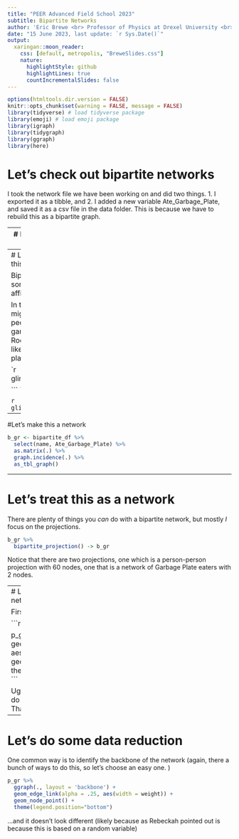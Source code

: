 ```yaml
---
title: "PEER Advanced Field School 2023"
subtitle: Bipartite Networks
author: 'Eric Brewe <br> Professor of Physics at Drexel University <br>'
date: "15 June 2023, last update: `r Sys.Date()`"
output: 
  xaringan::moon_reader:
    css: [default, metropolis, "BreweSlides.css"]
    nature:
      highlightStyle: github
      highlightLines: true
      countIncrementalSlides: false
---
```


```r
options(htmltools.dir.version = FALSE)
knitr::opts_chunk$set(warning = FALSE, message = FALSE)
library(tidyverse) # load tidyverse package
library(emoji) # load emoji package
library(igraph)
library(tidygraph)
library(ggraph)
library(here)

```

# Let's check out bipartite networks 

I took the network file we have been working on and did two things. 1. I exported it as a tibble, and 2. I added a new variable Ate_Garbage_Plate, and saved it as a csv file in the data folder. This is because we have to rebuild this as a bipartite graph.

---
# Let's load this new csv

````
```r

bipartite_df <- read_csv(here("data", "bipartite_df.csv"))

```
````


```r

bipartite_df <- read_csv(here("static/slides/PEER_network_school_2023/data", "bipartite_df.csv"))

```

---
# Let's take a look at this

Bipartite Networks are sometimes known as affiliation networks.

In this example we might imagine that people who eat garbage plate (a Rochester classic), like to eat garbage plate together?

````
```r

glimpse(bipartite_df)

```
````


```r
glimpse(bipartite_df)
```

---

#Let's make this a network



```r

b_gr <- bipartite_df %>% 
  select(name, Ate_Garbage_Plate) %>%
  as.matrix(.) %>%
  graph.incidence(.) %>%
  as_tbl_graph()


```


---

# Let's treat this as a network

There are plenty of things you *can* do with a bipartite network, but mostly *I* focus on the projections.

```r

b_gr %>%
  bipartite_projection() -> b_gr


```

Notice that there are two projections, one which is a person-person projection with 60 nodes, one that is a network of Garbage Plate eaters with 2 nodes. 

---
# Let's look at the person-person network

First, the person-person network 

```r

p_gr <- b_gr$proj1

p_gr %>% 
  ggraph(.) +
  geom_edge_link(alpha = .25, aes(width = weight)) +
  geom_node_point() +
  theme(legend.position="bottom")
```

Ugh...way too dense!  We need to do some sort of data reduction.  That is a different class. But...

---

# Let's do some data reduction
One common way is to identify the backbone of the network (again, there a bunch of ways to do this, so let's choose an easy one. )

```r

p_gr %>% 
  ggraph(., layout = 'backbone') +
  geom_edge_link(alpha = .25, aes(width = weight)) +
  geom_node_point() +
  theme(legend.position="bottom")
```

...and it doesn't look different (likely because as Rebeckah pointed out is because this is based on a random variable)
